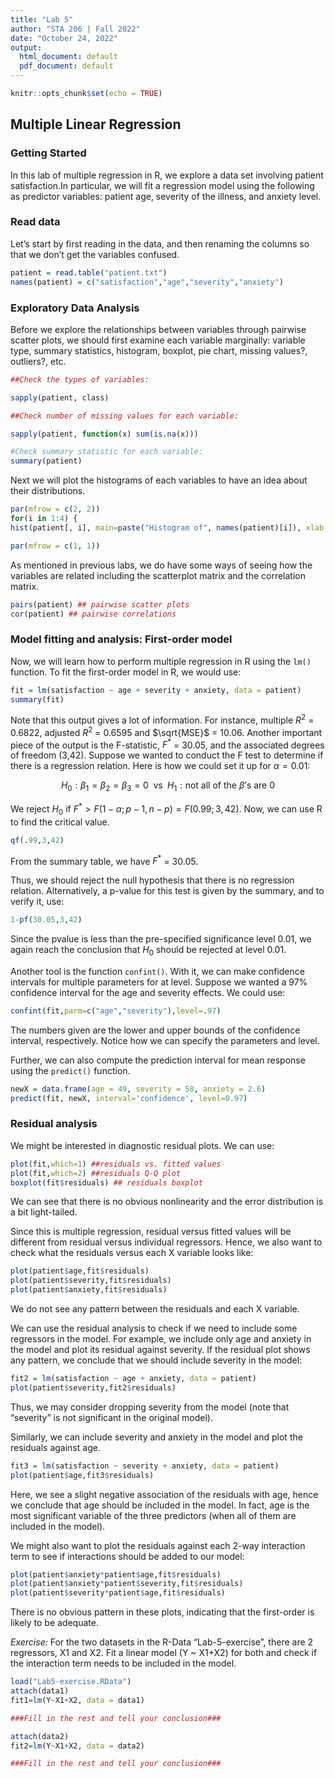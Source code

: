 ```yaml
---
title: "Lab 5"
author: "STA 206 | Fall 2022"
date: "October 24, 2022"
output:
  html_document: default
  pdf_document: default
---
```


```r
knitr::opts_chunk$set(echo = TRUE)
```

## Multiple Linear Regression

### Getting Started

In this lab of multiple regression in R, we explore a data set involving patient satisfaction.In particular, we will fit a regression model using the following as predictor variables: patient age, severity of the illness, and anxiety level.

### Read data

Let's start by first reading in the data, and then renaming the columns so that we don't get the variables confused.

```r
patient = read.table("patient.txt")
names(patient) = c("satisfaction","age","severity","anxiety")
```

### Exploratory Data Analysis

Before we explore the relationships between variables through pairwise scatter plots, we should first examine each variable marginally: variable type, summary statistics, histogram, boxplot, pie chart, missing values?, outliers?, etc.

```r
##Check the types of variables:

sapply(patient, class)

##Check number of missing values for each variable:

sapply(patient, function(x) sum(is.na(x)))

#Check summary statistic for each variable:
summary(patient)
```

Next we will plot the histograms of each variables to have an idea about their distributions.

```r
par(mfrow = c(2, 2))
for(i in 1:4) {
hist(patient[, i], main=paste("Histogram of", names(patient)[i]), xlab = paste('Patients\'', names(patient)[i]))}

par(mfrow = c(1, 1))
```

As mentioned in previous labs, we do have some ways of seeing how the variables are related including the scatterplot matrix and the correlation matrix.

```r
pairs(patient) ## pairwise scatter plots
cor(patient) ## pairwise correlations
```

### Model fitting and analysis: First-order model

Now, we will learn how to perform multiple regression in R using the `lm()` function. To fit the first-order model in R, we would use:
```r
fit = lm(satisfaction ~ age + severity + anxiety, data = patient)
summary(fit)
```

Note that this output gives a lot of information. For instance, multiple $R^2$  = 0.6822, adjusted $R^2$ = 0.6595 and $\sqrt{MSE}$  = 10.06. Another important piece of the output is
the F-statistic, $F^*$  = 30.05,  and the associated degrees of freedom (3,42). Suppose
we wanted to conduct the F test to determine if there is a regression relation. Here
is how we could set it up for $\alpha = 0.01$: 

$$H_0: \beta_1 = \beta_2 = \beta_3 = 0 \; \textrm{ vs } \; H_1: \text{not all of the }\beta \text{'s are 0}$$  

We reject $H_0$ if $F^* > F(1-\alpha; p-1, n-p) = F(0.99; 3, 42)$. Now, we can use R to find the critical value.

```r
qf(.99,3,42)
```

From the summary table, we have $F^*$ = 30.05. 

Thus, we should reject the null hypothesis that there is no regression relation. Alternatively, a p-value for this test is given by the summary, and to verify it, use:

```r
1-pf(30.05,3,42)
```

Since the pvalue is less than the pre-specified significance level 0.01, we again reach the conclusion that $H_0$ should be rejected at level 0.01.

Another tool is the function `confint()`. With it, we can make confidence intervals for multiple parameters for at level. Suppose we wanted a 97% confidence interval for the age and severity effects. We could use:

```r
confint(fit,parm=c("age","severity"),level=.97)
```

The numbers given are the lower and upper bounds of the confidence interval, respectively. Notice how we can specify the parameters and level.

Further, we can also compute the prediction interval for mean response using the `predict()` function.

```r
newX = data.frame(age = 49, severity = 58, anxiety = 2.6)
predict(fit, newX, interval='confidence', level=0.97)
```

### Residual analysis

We might be interested in diagnostic residual plots. We can use:

```r
plot(fit,which=1) ##residuals vs. fitted values
plot(fit,which=2) ##residuals Q-Q plot
boxplot(fit$residuals) ## residuals boxplot
```

We can see that there is no obvious nonlinearity and the error distribution is a bit
light-tailed.

Since this is multiple regression, residual versus fitted values will be different from residual versus individual regressors. Hence, we also want to check what the residuals versus each X variable looks like:
```r
plot(patient$age,fit$residuals)
plot(patient$severity,fit$residuals)
plot(patient$anxiety,fit$residuals)
```

We do not see any pattern between the residuals and each X variable. 

We can use the residual analysis to check if we need to include some regressors in the model. For example, we include only age and anxiety in the model and plot its residual against severity. If the residual plot shows any pattern, we conclude that we should include severity in the model:

```r
fit2 = lm(satisfaction ~ age + anxiety, data = patient)
plot(patient$severity,fit2$residuals)
```

Thus, we may consider dropping severity from the model (note that "severity" is not significant in the original model).

Similarly, we can include severity and anxiety in the model and plot the residuals against age.

```r
fit3 = lm(satisfaction ~ severity + anxiety, data = patient)
plot(patient$age,fit3$residuals)
```

Here, we see a slight negative association of the residuals with age, hence we conclude that age should be included in the model. In fact, age is the most significant variable of the three predictors (when all of them are included in the model).

We might also want to plot the residuals against each 2-way interaction term to see if
interactions should be added to our model:

```r
plot(patient$anxiety*patient$age,fit$residuals)
plot(patient$anxiety*patient$severity,fit$residuals)
plot(patient$severity*patient$age,fit$residuals)
```

There is no obvious pattern in these plots, indicating that the first-order is likely to
be adequate.

*Exercise:* For the two datasets in the R-Data "Lab-5-exercise", there are 2 regressors, X1 and X2. Fit a linear model (Y ~ X1+X2) for both and check if the interaction term needs to be included in the model.

```r
load("Lab5-exercise.RData")
attach(data1)
fit1=lm(Y~X1+X2, data = data1)

###Fill in the rest and tell your conclusion###

attach(data2)
fit2=lm(Y~X1+X2, data = data2)

###Fill in the rest and tell your conclusion###
```

